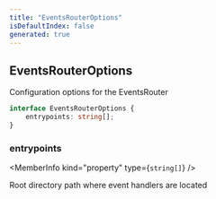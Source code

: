 ```yaml
---
title: "EventsRouterOptions"
isDefaultIndex: false
generated: true
---
```



<!-- This file was generated from the CommandKit source. Do not modify. Instead, re-run the "docgen" script -->


## EventsRouterOptions

<GenerationInfo sourceFile="packages/commandkit/src/app/router/EventsRouter.ts" sourceLine="10" packageName="commandkit" />

Configuration options for the EventsRouter

```ts title="Signature"
interface EventsRouterOptions {
    entrypoints: string[];
}
```

<div className="members-wrapper">

### entrypoints

<MemberInfo kind="property" type={`string[]`}   />

Root directory path where event handlers are located


</div>
